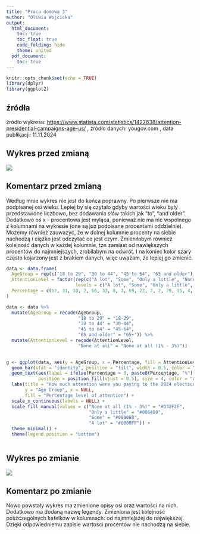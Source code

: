 ---
title: "Praca domowa 3"
author: "Oliwia Wojcicka"
output:
  html_document:
    toc: true
    toc_float: true
    code_folding: hide
    theme: united
  pdf_document:
    toc: true
---

```{r setup, include=FALSE}
knitr::opts_chunk$set(echo = TRUE)
library(dplyr)
library(ggplot2)
```

## źródła

źródło wykresu: <https://www.statista.com/statistics/1422638/attention-presidential-campaigns-age-us/> , źródło danych: yougov.com , data publikacji: 11.11.2024

## Wykres przed zmianą

![](images/statistic_id1422638_us-attention-to-presidential-campaigns-2024-by-age.png)

## Komentarz przed zmianą

Według mnie wykres nie jest do końca poprawny. Po pierwsze nie ma podpisanej osi wieku. Lepiej by się czytało gdyby wartości wieku były przedstawione liczbowo, bez dodawania słów takich jak "to", "and older". Dodatkowo oś x - procentowa jest myląca, ponieważ nie ma nic wspólnego z kolumnami na wykresie (one są już podpisane procentami oddzielnie). Możemy również zauważyć, że w dolnej kolumnie procenty na siebie nachodzą i ciężko jest odczytać co jest czym. Zmieniłabym również kolejność danych w każdej kolumnie, tzn zamiast od nawiększych procentów do najmniejszych, zrobiłabym na odwrót. I na koniec kolor szary często kojarzony jest z brakiem danych, więc uważam, że lepiej go zmienić.

```{r zadanie 1, message=FALSE}
data <- data.frame(
  AgeGroup = rep(c("18 to 29", "30 to 44", "45 to 64", "65 and older"), each = 4),
  AttentionLevel = factor(rep(c("A lot", "Some", "Only a little", "None at all"), times = 4), 
                          levels = c("A lot", "Some", "Only a little", "None at all")),
  Percentage = c(57, 31, 10, 2, 56, 33, 8, 3, 69, 22, 7, 2, 79, 15, 4, 1)
)

data <- data %>%
  mutate(AgeGroup = recode(AgeGroup,
                           "18 to 29" = "18-29",
                           "30 to 44" = "30-44",
                           "45 to 64" = "45-64",
                           "65 and older" = "65+")) %>% 
  mutate(AttentionLevel = recode(AttentionLevel,
                           "None at all" = "None at all (1% - 3%)"))
  

g <- ggplot(data, aes(y = AgeGroup, x = Percentage, fill = AttentionLevel)) +
  geom_bar(stat = "identity", position = "fill", width = 0.5, color = "white") + 
  geom_text(aes(label = ifelse(Percentage > 3, paste0(Percentage, "%"), "")),
            position = position_fill(vjust = 0.5), size = 4, color = "white", fontface = "bold") +
  labs(title = "How much attention were you paying to the 2024 election campaign for president in the lead up to the election?",
       y = "Age Group", x = NULL,
       fill = "Percentage level of attention") +
  scale_x_continuous(labels = NULL) + 
  scale_fill_manual(values = c("None at all (1% - 3%)" = "#D32F2F",
                               "Only a little" = "#006400",
                               "Some" = "#00008B",
                               "A lot" = "#0000FF")) +
  theme_minimal() +
  theme(legend.position = "bottom")
       
```

## Wykres po zmianie

![](images/Rplot12.png)

## Komentarz po zmianie

Nowo powstały wykres ma zmienione opisy osi oraz wartości na nich. Dodatkowo ma dodaną nazwę legendy. Zmieniona jest kolejność poszczególnych kafelków w kolumnach: od najmniejszej do największej. Dzięki odpowiedniemu zapisie wartości procentów nie nachodzą na siebie.
